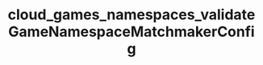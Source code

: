 ---
title: "cloud_games_namespaces_validateGameNamespaceMatchmakerConfig"
openapi: "POST /games/{game_id}/namespaces/{namespace_id}/mm-config/validate"
---